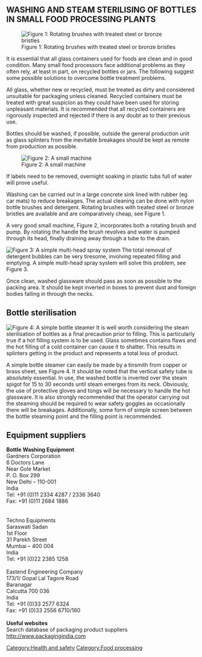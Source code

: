 {{PATBpage}}


== WASHING AND STEAM STERILISING OF BOTTLES IN SMALL FOOD PROCESSING PLANTS ==
 
  
[[Image: Bottlewashing1.jpg |thumb| Figure 1: Rotating brushes with treated steel or bronze bristles]] 


It is essential that all glass containers used for foods are clean and in good condition.  Many small food processors face additional problems as they often rely, at least in part, on recycled bottles or jars.  The following suggest some possible solutions to overcome bottle treatment problems. 
 
All glass, whether new or recycled, must be treated as dirty and considered unsuitable for packaging unless cleaned.  Recycled containers must be treated with great suspicion as they could have been used for storing unpleasant materials.  It is recommended that all recycled containers are rigorously inspected and rejected if there is any doubt as to their previous use. 
 
Bottles should be washed, if possible, outside the general production unit as glass splinters from the inevitable breakages should be kept as remote from production as possible. 
 

[[Image: Bottlewashing2.jpg |thumb| Figure 2: A small machine ]] 


If labels need to be removed, overnight soaking in plastic tubs full of water will prove useful. 
 
Washing can be carried out in a large concrete sink lined with rubber (eg car mats) to reduce breakages.  The actual cleaning can be done with nylon bottle brushes and detergent.  Rotating brushes with treated steel or bronze bristles are available and are comparatively cheap, see Figure 1.   
 
A very good small machine, Figure 2, incorporates both a rotating brush and pump.  By rotating the handle the brush revolves and water is pumped through its head, finally draining away through a tube to the drain. 
 
[[Image: Bottlewashing3.jpg |thumb| Figure 3: A simple multi-head spray system ]] 
The total removal of detergent bubbles can be very tiresome, involving repeated filling and emptying.  A simple multi-head spray system will solve this problem, see Figure 3. 
 
Once clean, washed glassware should pass as soon as possible to the packing area.  It should be kept inverted in boxes to prevent dust and foreign bodies falling in through the necks. 

 
 


== Bottle sterilisation ==
 
  
[[Image: Bottlewashing4.jpg |thumb| Figure 4: A simple bottle steamer ]] 
It is well worth considering the steam sterilisation of bottles as a final precaution prior to filling.   This is particularly true if a hot filling system is to be used.  Glass sometimes contains flaws and the hot filling of a cold container can cause it to shatter.  This results in splinters getting in the product and represents a total loss of product. 
 
A simple bottle steamer can easily be made by a tinsmith from copper or brass sheet, see Figure 4.  It should be noted that the vertical safety tube is absolutely essential. In use, the washed bottle is inverted over the steam spigot for 15 to 30 seconds until steam emerges from its neck.  Obviously, the use of protective gloves and tongs will be necessary to handle the hot glassware.  It is also strongly recommended that the operator carrying out the steaming should be required to wear safety goggles as occasionally there will be breakages.  Additionally, some form of simple screen between the bottle steaming point and the filling point is recommended. 
 

== Equipment suppliers ==
  
'''Bottle Washing Equipment''' <br> 
Gardners Corporation  <br>
6 Doctors Lane  <br>
Near Gole Market <br>
P. O. Box 299 <br>
New Delhi – 110-001<br> 
India <br>
Tel: +91 (0)11 2334 4287 / 2336 3640<br> 
Fax: +91 (0)11 2684 1886 <br>
<br>
<br>
Techno Equipments<br> 
Saraswati Sadan <br>
1st Floor <br>
31 Parekh Street<br> 
Mumbai – 400 004 <br>
India <br>
Tel: +91 (0)22 2385 1258<br> 
<br>
Eastend Engineering Company <br> 
173/1/ Gopal Lal Tagore Road <br>
Baranagar <br>
Calcutta 700 036<br> 
India <br>
Tel: +91 (0)33 2577 6324 <br>
Fax: +91 (0)33 2556 6710/160 <br>
<br>
'''Useful websites''' 
<br>
Search database of packaging product suppliers<br>
  
http://www.packagingindia.com

[[Category:Health and safety]]
[[Category:Food processing]]